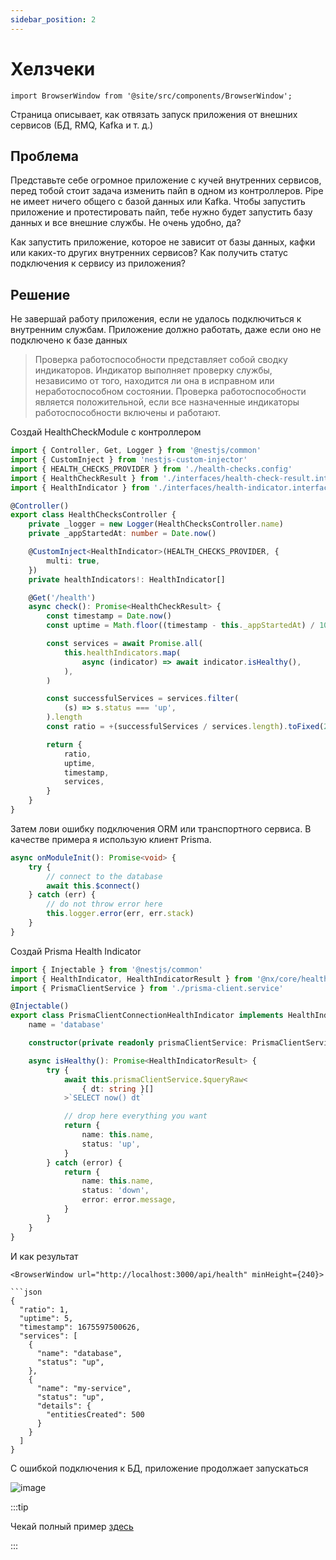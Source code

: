 ```yaml
---
sidebar_position: 2
---
```


# Хелзчеки

```mdx-code-block
import BrowserWindow from '@site/src/components/BrowserWindow';
```

Страница описывает, как отвязать запуск приложения от внешних сервисов (БД, RMQ, Kafka и т. д.)

## Проблема

Представьте себе огромное приложение с кучей внутренних сервисов, перед тобой стоит задача изменить пайп в одном из контроллеров. Pipe не имеет ничего общего с базой данных или Kafka. Чтобы запустить приложение и протестировать пайп, тебе нужно будет запустить базу данных и все внешние службы. Не очень удобно, да?

Как запустить приложение, которое не зависит от базы данных, кафки или каких-то других внутренних сервисов? Как получить статус подключения к сервису из приложения?

## Решение

Не завершай работу приложения, если не удалось подключиться к внутренним службам. Приложение должно работать, даже если оно не подключено к базе данных

> Проверка работоспособности представляет собой сводку индикаторов. Индикатор выполняет проверку службы, независимо от того, находится ли она в исправном или неработоспособном состоянии. Проверка работоспособности является положительной, если все назначенные индикаторы работоспособности включены и работают.

Создай HealthCheckModule с контроллером

```ts title="libs/core/health-checks/src/lib/health-checks.controller.ts"
import { Controller, Get, Logger } from '@nestjs/common'
import { CustomInject } from 'nestjs-custom-injector'
import { HEALTH_CHECKS_PROVIDER } from './health-checks.config'
import { HealthCheckResult } from './interfaces/health-check-result.interface'
import { HealthIndicator } from './interfaces/health-indicator.interface'

@Controller()
export class HealthChecksController {
    private _logger = new Logger(HealthChecksController.name)
    private _appStartedAt: number = Date.now()

    @CustomInject<HealthIndicator>(HEALTH_CHECKS_PROVIDER, {
        multi: true,
    })
    private healthIndicators!: HealthIndicator[]

    @Get('/health')
    async check(): Promise<HealthCheckResult> {
        const timestamp = Date.now()
        const uptime = Math.floor((timestamp - this._appStartedAt) / 1000)

        const services = await Promise.all(
            this.healthIndicators.map(
                async (indicator) => await indicator.isHealthy(),
            ),
        )

        const successfulServices = services.filter(
            (s) => s.status === 'up',
        ).length
        const ratio = +(successfulServices / services.length).toFixed(2)

        return {
            ratio,
            uptime,
            timestamp,
            services,
        }
    }
}

```

Затем лови ошибку подключения ORM или транспортного сервиса. В качестве примера я использую клиент Prisma.

```ts title="libs/core/prisma-client/src/lib/prisma-client.service.ts"
async onModuleInit(): Promise<void> {
    try {
        // connect to the database
        await this.$connect()
    } catch (err) {
        // do not throw error here
        this.logger.error(err, err.stack)
    }
}
```

Создай Prisma Health Indicator

```ts title="libs/core/prisma-client/src/lib/prisma-client-connection.health.ts"
import { Injectable } from '@nestjs/common'
import { HealthIndicator, HealthIndicatorResult } from '@nx/core/health-checks'
import { PrismaClientService } from './prisma-client.service'

@Injectable()
export class PrismaClientConnectionHealthIndicator implements HealthIndicator {
    name = 'database'

    constructor(private readonly prismaClientService: PrismaClientService) {}

    async isHealthy(): Promise<HealthIndicatorResult> {
        try {
            await this.prismaClientService.$queryRaw<
                { dt: string }[]
            >`SELECT now() dt`

            // drop here everything you want
            return {
                name: this.name,
                status: 'up',
            }
        } catch (error) {
            return {
                name: this.name,
                status: 'down',
                error: error.message,
            }
        }
    }
}
```

И как результат

```mdx-code-block
<BrowserWindow url="http://localhost:3000/api/health" minHeight={240}>

```json
{
  "ratio": 1,
  "uptime": 5,
  "timestamp": 1675597500626,
  "services": [
    {
      "name": "database",
      "status": "up",
    },
    {
      "name": "my-service",
      "status": "up",
      "details": {
        "entitiesCreated": 500
      }
    }
  ]
}
```

</BrowserWindow>

С ошибкой подключения к БД, приложение продолжает запускаться


![image](./img/hc-log.png)


:::tip 

Чекай полный пример [здесь](https://github.com/temarusanov/nx/tree/master/libs/core/health-checks/src/lib)

:::

